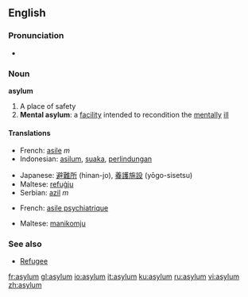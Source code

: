 ==English==

===Pronunciation===
*{{audio|en-us-asylum.ogg|Audio (US)}}


===Noun===
'''asylum'''

# A place of safety
# '''Mental asylum''': a [[facility]] intended to recondition the [[mentally]] [[ill]]

====Translations====
{{trans-top|A place of safety}}
*French: [[asile]] ''m''
*Indonesian: [[asilum]], [[suaka]], [[lindung|perlindungan]]
{{trans-mid}}
*Japanese: [[避難所]] (hinan-jo), [[養護施設]] (yōgo-sisetsu)
*Maltese: [[refuġju]] 
*Serbian: [[azil]] ''m''
{{trans-bottom}}

{{trans-top|Mental asylum}}
*French: [[asile psychiatrique]]
{{trans-mid}}
*Maltese: [[manikomju]]
{{trans-bottom}}

===See also===

*[[Refugee]]

[[fr:asylum]]
[[gl:asylum]]
[[io:asylum]]
[[it:asylum]]
[[ku:asylum]]
[[ru:asylum]]
[[vi:asylum]]
[[zh:asylum]]